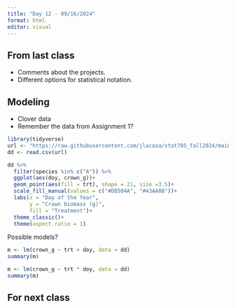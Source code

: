 ```yaml
---
title: "Day 12 - 09/16/2024"
format: html
editor: visual
---
```


## From last class  

- Comments about the projects.  
- Different options for statistical notation.  

## Modeling  

- Clover data  
- Remember the data from Assignment 1?  

```r
library(tidyverse)
url <- "https://raw.githubusercontent.com/jlacasa/stat705_fall2024/main/classes/data/lotus_part2.csv"
dd <- read.csv(url)

dd %>% 
  filter(species %in% c("A")) %>% 
  ggplot(aes(doy, crown_g))+
  geom_point(aes(fill = trt), shape = 21, size =3.5)+
  scale_fill_manual(values = c("#DB504A", "#43AA8B"))+
  labs(x = "Day of the Year", 
       y = "Crown biomass (g)", 
       fill = "Treatment")+
  theme_classic()+
  theme(aspect.ratio = 1)
```

Possible models?  

```r
m <- lm(crown_g ~ trt + doy, data = dd)
summary(m)
```


```r
m <- lm(crown_g ~ trt * doy, data = dd)
summary(m)
```


## For next class  
```r

```

